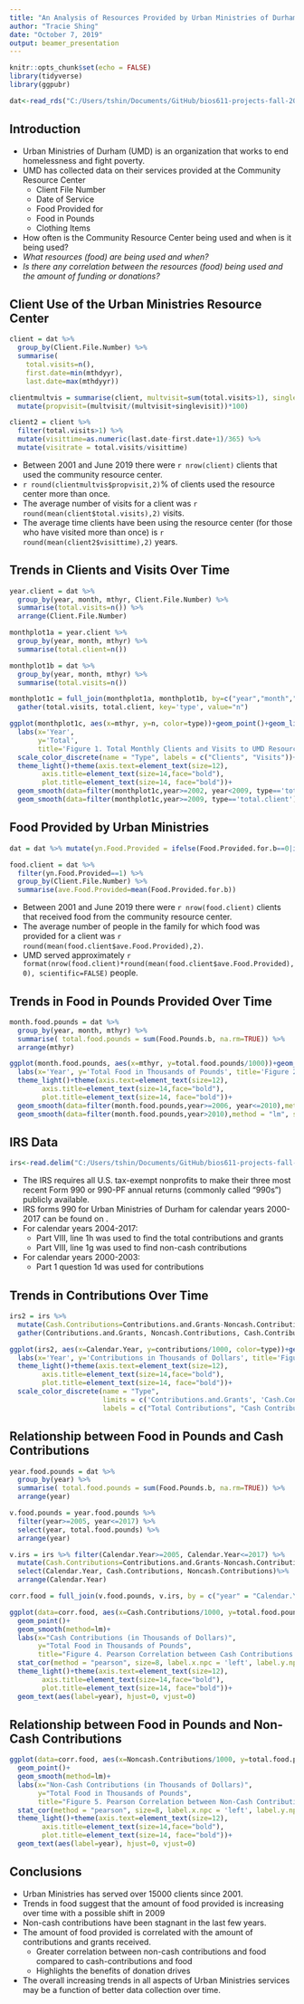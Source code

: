 ```yaml
---
title: "An Analysis of Resources Provided by Urban Ministries of Durham, 2001-2019"
author: "Tracie Shing"
date: "October 7, 2019"
output: beamer_presentation
---
```


```r
knitr::opts_chunk$set(echo = FALSE)
library(tidyverse)
library(ggpubr)

dat<-read_rds("C:/Users/tshin/Documents/GitHub/bios611-projects-fall-2019-tshing17/project_1/data/Anl_UMD_Services_190921.rds")
```

## Introduction
- Urban Ministries of Durham (UMD) is an organization that works to end homelessness and fight poverty.
- UMD has collected data on their services provided at the Community Resource Center
    + Client File Number
    + Date of Service
    + Food Provided for
    + Food in Pounds
    + Clothing Items
- How often is the Community Resource Center being used and when is it being used?
- *What resources (food) are being used and when?*
- *Is there any correlation between the resources (food) being used and the amount of funding or donations?*


## Client Use of the Urban Ministries Resource Center
```r
client = dat %>%
  group_by(Client.File.Number) %>%
  summarise(
    total.visits=n(),
    first.date=min(mthdyyr),
    last.date=max(mthdyyr)) 

clientmultvis = summarise(client, multvisit=sum(total.visits>1), singlevisit=sum(total.visits<=1)) %>%
  mutate(propvisit=(multvisit/(multvisit+singlevisit))*100)

client2 = client %>%
  filter(total.visits>1) %>%
  mutate(visittime=as.numeric(last.date-first.date+1)/365) %>%
  mutate(visitrate = total.visits/visittime)
```

- Between 2001 and June 2019 there were `r nrow(client)` clients that used the community resource center.
- `r round(clientmultvis$propvisit,2)`% of clients used the resource center more than once.
- The average number of visits for a client was `r round(mean(client$total.visits),2)` visits.
- The average time clients have been using the resource center (for those who have visited more than once) is `r round(mean(client2$visittime),2)` years.

## Trends in Clients and Visits Over Time
```r
year.client = dat %>%
  group_by(year, month, mthyr, Client.File.Number) %>%
  summarise(total.visits=n()) %>%
  arrange(Client.File.Number)

monthplot1a = year.client %>%
  group_by(year, month, mthyr) %>%
  summarise(total.client=n())

monthplot1b = dat %>%
  group_by(year, month, mthyr) %>%
  summarise(total.visits=n()) 

monthplot1c = full_join(monthplot1a, monthplot1b, by=c("year","month","mthyr")) %>% 
  gather(total.visits, total.client, key='type', value="n")

ggplot(monthplot1c, aes(x=mthyr, y=n, color=type))+geom_point()+geom_line()+
  labs(x='Year',
       y='Total',
       title='Figure 1. Total Monthly Clients and Visits to UMD Resource Center 2001-2019')+
  scale_color_discrete(name = "Type", labels = c("Clients", "Visits"))+
  theme_light()+theme(axis.text=element_text(size=12),
        axis.title=element_text(size=14,face="bold"),
        plot.title=element_text(size=14, face="bold"))+
  geom_smooth(data=filter(monthplot1c,year>=2002, year<2009, type=='total.client'),method = "lm", se = FALSE, color='blue')+
  geom_smooth(data=filter(monthplot1c,year>=2009, type=='total.client'),method = "lm", se = FALSE, color='blue')
```


## Food Provided by Urban Ministries
```r
dat = dat %>% mutate(yn.Food.Provided = ifelse(Food.Provided.for.b==0|is.na(Food.Provided.for.b), 0, 1))

food.client = dat %>%
  filter(yn.Food.Provided==1) %>%
  group_by(Client.File.Number) %>%
  summarise(ave.Food.Provided=mean(Food.Provided.for.b))
```

- Between 2001 and June 2019 there were `r nrow(food.client)` clients that received food from the community resource center.
- The average number of people in the family for which food was provided for a client was `r round(mean(food.client$ave.Food.Provided),2)`.
- UMD served approximately `r format(nrow(food.client)*round(mean(food.client$ave.Food.Provided),0), scientific=FALSE)` people.

## Trends in Food in Pounds Provided Over Time
```r
month.food.pounds = dat %>%
  group_by(year, month, mthyr) %>%
  summarise( total.food.pounds = sum(Food.Pounds.b, na.rm=TRUE)) %>%
  arrange(mthyr)

ggplot(month.food.pounds, aes(x=mthyr, y=total.food.pounds/1000))+geom_point()+geom_line()+
  labs(x='Year', y='Total Food in Thousands of Pounds', title='Figure 2. Total Monthly Food Provided by UMD 2001-2019')+
  theme_light()+theme(axis.text=element_text(size=12),
        axis.title=element_text(size=14,face="bold"),
        plot.title=element_text(size=14, face="bold"))+
  geom_smooth(data=filter(month.food.pounds,year>=2006, year<=2010),method = "lm", se = FALSE)+
  geom_smooth(data=filter(month.food.pounds,year>2010),method = "lm", se = FALSE)
```

## IRS Data
```r
irs<-read.delim("C:/Users/tshin/Documents/GitHub/bios611-projects-fall-2019-tshing17/project_1/data/UMD IRS 990.txt", sep='\t', header=TRUE)
```
- The IRS requires all U.S. tax-exempt nonprofits to make their three most recent Form 990 or 990-PF annual returns (commonly called "990s") publicly available.
- IRS forms 990 for Urban Ministries of Durham for calendar years 2000-2017 can be found on [\textcolor{blue}{ProPublica}](https://projects.propublica.org/nonprofits/organizations/581505891).
-  For calendar years 2004-2017:
     + Part VIII, line 1h was used to find the total contributions and grants
     + Part VIII, line 1g was used to find non-cash contributions
- For calendar years 2000-2003:
     + Part 1 question 1d was used for contributions

## Trends in Contributions Over Time
```r
irs2 = irs %>% 
  mutate(Cash.Contributions=Contributions.and.Grants-Noncash.Contributions)%>%
  gather(Contributions.and.Grants, Noncash.Contributions, Cash.Contributions, key='type', value='contributions')

ggplot(irs2, aes(x=Calendar.Year, y=contributions/1000, color=type))+geom_point()+geom_line()+
  labs(x='Year', y='Contributions in Thousands of Dollars', title='Figure 3. Contributions to UMD According to IRS Form 990, 2000-2017')+
  theme_light()+theme(axis.text=element_text(size=12),
        axis.title=element_text(size=14,face="bold"),
        plot.title=element_text(size=14, face="bold"))+
  scale_color_discrete(name = "Type", 
                       limits = c('Contributions.and.Grants', 'Cash.Contributions','Noncash.Contributions'),
                       labels = c("Total Contributions", "Cash Contributions", "Non-Cash Contributions"))
```

## Relationship between Food in Pounds and Cash Contributions
```r
year.food.pounds = dat %>%
  group_by(year) %>%
  summarise( total.food.pounds = sum(Food.Pounds.b, na.rm=TRUE)) %>%
  arrange(year)

v.food.pounds = year.food.pounds %>%
  filter(year>=2005, year<=2017) %>%
  select(year, total.food.pounds) %>%
  arrange(year)

v.irs = irs %>% filter(Calendar.Year>=2005, Calendar.Year<=2017) %>%
  mutate(Cash.Contributions=Contributions.and.Grants-Noncash.Contributions)%>%
  select(Calendar.Year, Cash.Contributions, Noncash.Contributions)%>%
  arrange(Calendar.Year)

corr.food = full_join(v.food.pounds, v.irs, by = c("year" = "Calendar.Year"))
```


```r
ggplot(data=corr.food, aes(x=Cash.Contributions/1000, y=total.food.pounds/1000))+
  geom_point()+
  geom_smooth(method=lm)+
  labs(x="Cash Contributions (in Thousands of Dollars)",
       y="Total Food in Thousands of Pounds",
       title="Figure 4. Pearson Correlation between Cash Contributions (2005-2017) and Food in Pounds")+
  stat_cor(method = "pearson", size=8, label.x.npc = 'left', label.y.npc = 'top')+
  theme_light()+theme(axis.text=element_text(size=12),
        axis.title=element_text(size=14,face="bold"),
        plot.title=element_text(size=14, face="bold"))+
  geom_text(aes(label=year), hjust=0, vjust=0)
```

## Relationship between Food in Pounds and Non-Cash Contributions
```r
ggplot(data=corr.food, aes(x=Noncash.Contributions/1000, y=total.food.pounds/1000))+
  geom_point()+
  geom_smooth(method=lm)+
  labs(x="Non-Cash Contributions (in Thousands of Dollars)",
       y="Total Food in Thousands of Pounds",
       title="Figure 5. Pearson Correlation between Non-Cash Contributions (2005-2017) and Food in Pounds")+
  stat_cor(method = "pearson", size=8, label.x.npc = 'left', label.y.npc = 'top')+
  theme_light()+theme(axis.text=element_text(size=12),
        axis.title=element_text(size=14,face="bold"),
        plot.title=element_text(size=14, face="bold"))+
  geom_text(aes(label=year), hjust=0, vjust=0)
```

## Conclusions
- Urban Ministries has served over 15000 clients since 2001. 
- Trends in food suggest that the amount of food provided is increasing over time with a possible shift in 2009
- Non-cash contributions have been stagnant in the last few years.
- The amount of food provided is correlated with the amount of contributions and grants received.
    + Greater correlation between non-cash contributions and food compared to cash-contributions and food
    + Highlights the benefits of donation drives
- The overall increasing trends in all aspects of Urban Ministries services may be a function of better data collection over time.

